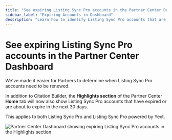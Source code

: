 ```yaml
---
title: "See expiring Listing Sync Pro accounts in the Partner Center Dashboard"
sidebar_label: "Expiring Accounts in Dashboard"
description: "Learn how to identify Listing Sync Pro accounts that are about to expire using the Partner Center Dashboard."
---
```


# See expiring Listing Sync Pro accounts in the Partner Center Dashboard

We've made it easier for Partners to determine when Listing Sync Pro accounts need to be renewed.

In addition to Citation Builder, the **Highlights section** of the Partner Center **Home** tab will now also show Listing Sync Pro accounts that have expired or are about to expire in the next 30 days.

This applies to both Listing Sync Pro and Listing Sync Pro powered by Yext.

![Partner Center Dashboard showing expiring Listing Sync Pro accounts in the Highlights section](/img/listing-sync-pro/expiring-listing-sync-pro-accounts.png)